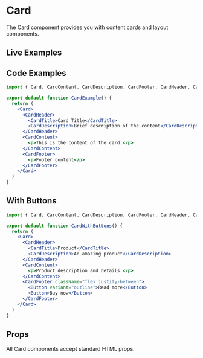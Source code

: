 
# Card

The Card component provides you with content cards and layout components.

## Live Examples

<StorybookEmbed story="components-card--default" />

<StorybookEmbed story="components-card--with-footer" />

<StorybookEmbed story="components-card--interactive" />

## Code Examples

```jsx
import { Card, CardContent, CardDescription, CardFooter, CardHeader, CardTitle } from '@nostromo/ui-core'

export default function CardExample() {
  return (
    <Card>
      <CardHeader>
        <CardTitle>Card Title</CardTitle>
        <CardDescription>Brief description of the content</CardDescription>
      </CardHeader>
      <CardContent>
        <p>This is the content of the card.</p>
      </CardContent>
      <CardFooter>
        <p>Footer content</p>
      </CardFooter>
    </Card>
  )
}
```

## With Buttons

```jsx
import { Card, CardContent, CardDescription, CardFooter, CardHeader, CardTitle, Button } from '@nostromo/ui-core'

export default function CardWithButtons() {
  return (
    <Card>
      <CardHeader>
        <CardTitle>Product</CardTitle>
        <CardDescription>An amazing product</CardDescription>
      </CardHeader>
      <CardContent>
        <p>Product description and details.</p>
      </CardContent>
      <CardFooter className="flex justify-between">
        <Button variant="outline">Read more</Button>
        <Button>Buy now</Button>
      </CardFooter>
    </Card>
  )
}
```

## Props

All Card components accept standard HTML props.
